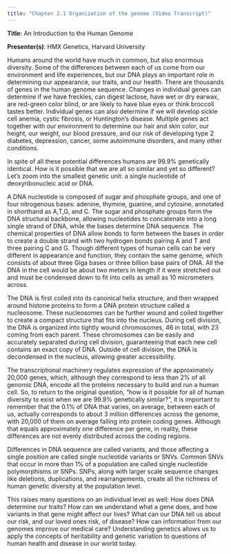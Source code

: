 ```yaml
---
title: "Chapter 2.1 Organization of the genome (Video Transcript)"
---
```


**Title**: An Introduction to the Human Genome

**Presenter(s)**: HMX Genetics, Harvard University

Humans around the world have much in common, but also enormous diversity. Some of the differences between each of us come from our environment and life experiences, but our DNA plays an important role in determining our appearance, our traits, and our health. There are thousands of genes in the human genome sequence. Changes in individual genes can determine if we have freckles, can digest lactose, have wet or dry earwax, are red-green color blind, or are likely to have blue eyes or think broccoli tastes better. Individual genes can also determine if we will develop sickle cell anemia, cystic fibrosis, or Huntington's disease. Multiple genes act together with our environment to determine our hair and skin color, our height, our weight, our blood pressure, and our risk of developing type 2 diabetes, depression, cancer, some autoimmune disorders, and many other conditions.

In spite of all these potential differences humans are 99.9% genetically identical. How is it possible that we are all so similar and yet so different? Let's zoom into the smallest genetic unit: a single nucleotide of deoxyribonucleic acid or DNA.

A DNA nucleotide is composed of sugar and phosphate groups, and one of four nitrogenous bases: adenine, thymine, guanine, and cytosine, annotated in shorthand as A,T,G, and C. The sugar and phosphate groups form the DNA structural backbone, allowing nucleotides to concatenate into a long single strand of DNA, while the bases determine DNA sequence. The chemical properties of DNA allow bonds to form between the bases in order to create a double strand with two hydrogen bonds pairing A and T and three pairing C and G. Though different types of human cells can be very different in appearance and function, they contain the same genome, which consists of about three Giga bases or three billion base pairs of DNA. All the DNA in the cell would be about two meters in length if it were stretched out and must be condensed down to fit into cells as small as 10 micrometers across.

The DNA is first coiled into its canonical helix structure, and then wrapped around histone proteins to form a DNA protein structure called a nucleosome. These nucleosomes can be further wound and coiled together to create a compact structure that fits into the nucleus. During cell division, the DNA is organized into tightly wound chromosomes, 46 in total, with 23 coming from each parent. These chromosomes can be easily and accurately separated during cell division, guaranteeing that each new cell contains an exact copy of DNA. Outside of cell division, the DNA is decondensed in the nucleus, allowing greater accessibility.

The transcriptional machinery regulates expression of the approximately 20,000 genes, which, although they correspond to less than 2% of all genomic DNA, encode all the proteins necessary to build and run a human cell. So, to return to the original question, "how is it possible for all of human diversity to exist when we are 99.9% genetically similar?", it is important to remember that the 0.1% of DNA that varies, on average, between each of us, actually corresponds to about 3 million differences across the genome, with 20,000 of them on average falling into protein coding genes. Although that equals approximately one difference per gene, in reality, these differences are not evenly distributed across the coding regions.

Differences in DNA sequence are called variants, and those affecting a single position are called single nucleotide variants or SNVs. Common SNVs that occur in more than 1% of a population are called single nucleotide polymorphisms or SNPs. SNPs, along with larger scale sequence changes like deletions, duplications, and rearrangements, create all the richness of human genetic diversity at the population level.

This raises many questions on an individual level as well: How does DNA determine our traits? How can we understand what a gene does, and how variants in that gene might affect our lives? What can our DNA tell us about our risk, and our loved ones risk, of disease? How can information from our genomes improve our medical care? Understanding genetics allows us to apply the concepts of heritability and genetic variation to questions of human health and disease in our world today.
